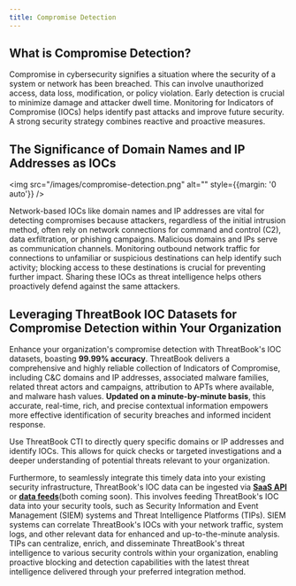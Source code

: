 ```yaml
---
title: Compromise Detection
---
```


## What is Compromise Detection?

Compromise in cybersecurity signifies a situation where the security of a system or network has been breached. This can involve unauthorized access, data loss, modification, or policy violation. Early detection is crucial to minimize damage and attacker dwell time. Monitoring for Indicators of Compromise (IOCs) helps identify past attacks and improve future security. A strong security strategy combines reactive and proactive measures.

## The Significance of Domain Names and IP Addresses as IOCs

<img src="/images/compromise-detection.png" alt="" style={{margin: '0 auto'}} />

Network-based IOCs like domain names and IP addresses are vital for detecting compromises because attackers, regardless of the initial intrusion method, often rely on network connections for command and control (C2), data exfiltration, or phishing campaigns. Malicious domains and IPs serve as communication channels. Monitoring outbound network traffic for connections to unfamiliar or suspicious destinations can help identify such activity; blocking access to these destinations is crucial for preventing further impact. Sharing these IOCs as threat intelligence helps others proactively defend against the same attackers.

## Leveraging ThreatBook IOC Datasets for Compromise Detection within Your Organization

Enhance your organization's compromise detection with ThreatBook's IOC datasets, boasting **99.99% accuracy**. ThreatBook delivers a comprehensive and highly reliable collection of Indicators of Compromise, including C&C domains and IP addresses, associated malware families, related threat actors and campaigns, attribution to APTs where available, and malware hash values. **Updated on a minute-by-minute basis**, this accurate, real-time, rich, and precise contextual information empowers more effective identification of security breaches and informed incident response.

Use ThreatBook CTI to directly query specific domains or IP addresses and identify IOCs. This allows for quick checks or targeted investigations and a deeper understanding of potential threats relevant to your organization.

Furthermore, to seamlessly integrate this timely data into your existing security infrastructure, ThreatBook's IOC data can be ingested via **<u>SaaS API</u>** or **<u>data feeds</u>**(both coming soon). This involves feeding ThreatBook's IOC data into your security tools, such as Security Information and Event Management (SIEM) systems and Threat Intelligence Platforms (TIPs). SIEM systems can correlate ThreatBook's IOCs with your network traffic, system logs, and other relevant data for enhanced and up-to-the-minute analysis. TIPs can centralize, enrich, and disseminate ThreatBook's threat intelligence to various security controls within your organization, enabling proactive blocking and detection capabilities with the latest threat intelligence delivered through your preferred integration method.

